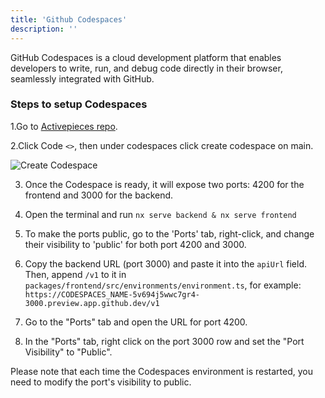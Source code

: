 ```yaml
---
title: 'Github Codespaces'
description: ''
---
```


GitHub Codespaces is a cloud development platform that enables developers to write, run, and debug code directly in their browser, seamlessly integrated with GitHub.

### Steps to setup Codespaces

1.Go to [Activepieces repo](https://github.com/activepieces/activepieces).

2.Click Code `<>`, then under codespaces click create codespace on main.

![Create Codespace](/resources/screenshots/development-setup_codespaces.png)

3. Once the Codespace is ready, it will expose two ports: 4200 for the frontend and 3000 for the backend.

4. Open the terminal and run `nx serve backend & nx serve frontend`

5. To make the ports public, go to the 'Ports' tab, right-click, and change their visibility to 'public' for both port 4200 and 3000.

6. Copy the backend URL (port 3000) and paste it into the `apiUrl` field. Then, append `/v1` to it in `packages/frontend/src/environments/environment.ts`, for example: `https://CODESPACES_NAME-5v694j5wwc7gr4-3000.preview.app.github.dev/v1`

7. Go to the "Ports" tab and open the URL for port 4200.

8. In the "Ports" tab, right click on the port 3000 row and set the "Port Visibility" to "Public".

<Warning>
Please note that each time the Codespaces environment is restarted, you need to modify the port's visibility to public.
</Warning>

